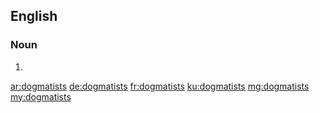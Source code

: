 ==English==

===Noun===
{{head|en}}

# {{plural of|dogmatist}}

[[ar:dogmatists]]
[[de:dogmatists]]
[[fr:dogmatists]]
[[ku:dogmatists]]
[[mg:dogmatists]]
[[my:dogmatists]]